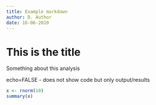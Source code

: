 ```yaml
---
title: Example markdown
author: D. Author
date: 16-06-2020
---
```


# This is the title


Something about this analysis 

echo=FALSE - does not show code but only output/results
```r
x <- rnorm(10)
summary(x)
```

